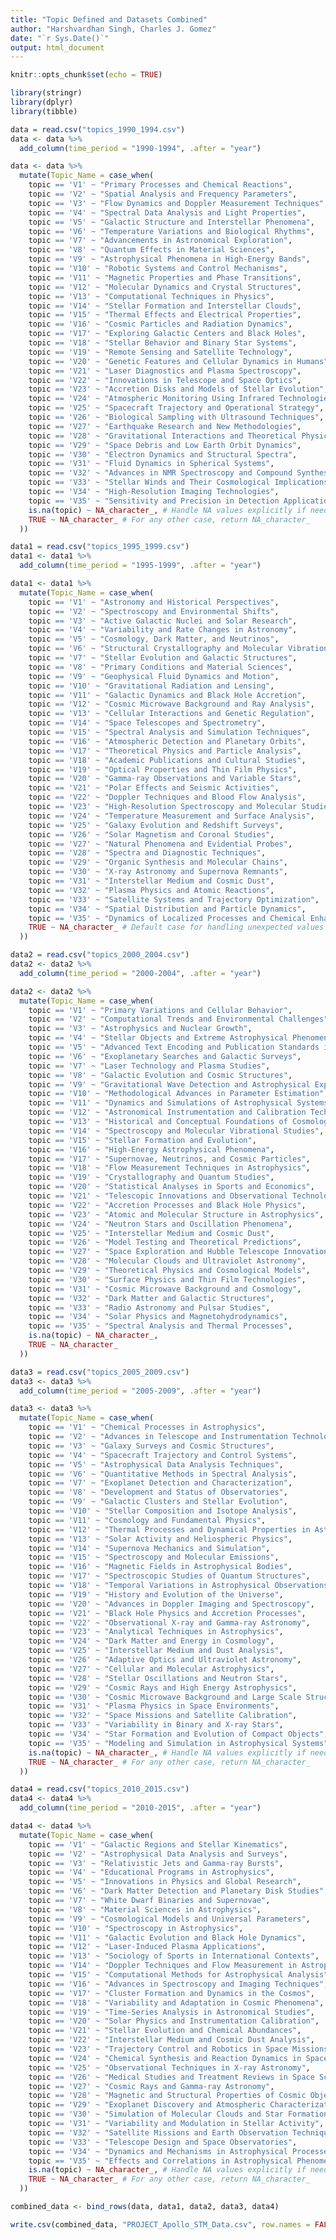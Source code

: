```yaml
---
title: "Topic Defined and Datasets Combined"
author: "Harshvardhan Singh, Charles J. Gomez"
date: "`r Sys.Date()`"
output: html_document
---
```


```r
knitr::opts_chunk$set(echo = TRUE)
```

```r
library(stringr)
library(dplyr)
library(tibble)

data = read.csv("topics_1990_1994.csv")
data <- data %>%
  add_column(time_period = "1990-1994", .after = "year")

data <- data %>%
  mutate(Topic_Name = case_when(
    topic == 'V1' ~ "Primary Processes and Chemical Reactions",
    topic == 'V2' ~ "Spatial Analysis and Frequency Parameters",
    topic == 'V3' ~ "Flow Dynamics and Doppler Measurement Techniques",
    topic == 'V4' ~ "Spectral Data Analysis and Light Properties",
    topic == 'V5' ~ "Galactic Structure and Interstellar Phenomena",
    topic == 'V6' ~ "Temperature Variations and Biological Rhythms",
    topic == 'V7' ~ "Advancements in Astronomical Exploration",
    topic == 'V8' ~ "Quantum Effects in Material Sciences",
    topic == 'V9' ~ "Astrophysical Phenomena in High-Energy Bands",
    topic == 'V10' ~ "Robotic Systems and Control Mechanisms",
    topic == 'V11' ~ "Magnetic Properties and Phase Transitions",
    topic == 'V12' ~ "Molecular Dynamics and Crystal Structures",
    topic == 'V13' ~ "Computational Techniques in Physics",
    topic == 'V14' ~ "Stellar Formation and Interstellar Clouds",
    topic == 'V15' ~ "Thermal Effects and Electrical Properties",
    topic == 'V16' ~ "Cosmic Particles and Radiation Dynamics",
    topic == 'V17' ~ "Exploring Galactic Centers and Black Holes",
    topic == 'V18' ~ "Stellar Behavior and Binary Star Systems",
    topic == 'V19' ~ "Remote Sensing and Satellite Technology",
    topic == 'V20' ~ "Genetic Features and Cellular Dynamics in Humans",
    topic == 'V21' ~ "Laser Diagnostics and Plasma Spectroscopy",
    topic == 'V22' ~ "Innovations in Telescope and Space Optics",
    topic == 'V23' ~ "Accretion Disks and Models of Stellar Evolution",
    topic == 'V24' ~ "Atmospheric Monitoring Using Infrared Technologies",
    topic == 'V25' ~ "Spacecraft Trajectory and Operational Strategy",
    topic == 'V26' ~ "Biological Sampling with Ultrasound Techniques",
    topic == 'V27' ~ "Earthquake Research and New Methodologies",
    topic == 'V28' ~ "Gravitational Interactions and Theoretical Physics",
    topic == 'V29' ~ "Space Debris and Low Earth Orbit Dynamics",
    topic == 'V30' ~ "Electron Dynamics and Structural Spectra",
    topic == 'V31' ~ "Fluid Dynamics in Spherical Systems",
    topic == 'V32' ~ "Advances in NMR Spectroscopy and Compound Synthesis",
    topic == 'V33' ~ "Stellar Winds and Their Cosmological Implications",
    topic == 'V34' ~ "High-Resolution Imaging Technologies",
    topic == 'V35' ~ "Sensitivity and Precision in Detection Applications",
    is.na(topic) ~ NA_character_, # Handle NA values explicitly if needed
    TRUE ~ NA_character_ # For any other case, return NA_character_
  ))


```

```r
data1 = read.csv("topics_1995_1999.csv")
data1 <- data1 %>%
  add_column(time_period = "1995-1999", .after = "year")

data1 <- data1 %>%
  mutate(Topic_Name = case_when(
    topic == 'V1' ~ "Astronomy and Historical Perspectives",
    topic == 'V2' ~ "Spectroscopy and Environmental Shifts",
    topic == 'V3' ~ "Active Galactic Nuclei and Solar Research",
    topic == 'V4' ~ "Variability and Rate Changes in Astronomy",
    topic == 'V5' ~ "Cosmology, Dark Matter, and Neutrinos",
    topic == 'V6' ~ "Structural Crystallography and Molecular Vibrations",
    topic == 'V7' ~ "Stellar Evolution and Galactic Structures",
    topic == 'V8' ~ "Primary Conditions and Material Sciences",
    topic == 'V9' ~ "Geophysical Fluid Dynamics and Motion",
    topic == 'V10' ~ "Gravitational Radiation and Lensing",
    topic == 'V11' ~ "Galactic Dynamics and Black Hole Accretion",
    topic == 'V12' ~ "Cosmic Microwave Background and Ray Analysis",
    topic == 'V13' ~ "Cellular Interactions and Genetic Regulation",
    topic == 'V14' ~ "Space Telescopes and Spectrometry",
    topic == 'V15' ~ "Spectral Analysis and Simulation Techniques",
    topic == 'V16' ~ "Atmospheric Detection and Planetary Orbits",
    topic == 'V17' ~ "Theoretical Physics and Particle Analysis",
    topic == 'V18' ~ "Academic Publications and Cultural Studies",
    topic == 'V19' ~ "Optical Properties and Thin Film Physics",
    topic == 'V20' ~ "Gamma-ray Observations and Variable Stars",
    topic == 'V21' ~ "Polar Effects and Seismic Activities",
    topic == 'V22' ~ "Doppler Techniques and Blood Flow Analysis",
    topic == 'V23' ~ "High-Resolution Spectroscopy and Molecular Studies",
    topic == 'V24' ~ "Temperature Measurement and Surface Analysis",
    topic == 'V25' ~ "Galaxy Evolution and Redshift Surveys",
    topic == 'V26' ~ "Solar Magnetism and Coronal Studies",
    topic == 'V27' ~ "Natural Phenomena and Evidential Probes",
    topic == 'V28' ~ "Spectra and Diagnostic Techniques",
    topic == 'V29' ~ "Organic Synthesis and Molecular Chains",
    topic == 'V30' ~ "X-ray Astronomy and Supernova Remnants",
    topic == 'V31' ~ "Interstellar Medium and Cosmic Dust",
    topic == 'V32' ~ "Plasma Physics and Atomic Reactions",
    topic == 'V33' ~ "Satellite Systems and Trajectory Optimization",
    topic == 'V34' ~ "Spatial Distribution and Particle Dynamics",
    topic == 'V35' ~ "Dynamics of Localized Processes and Chemical Enhancements",
    TRUE ~ NA_character_ # Default case for handling unexpected values
  ))


```

```r
data2 = read.csv("topics_2000_2004.csv")
data2 <- data2 %>%
  add_column(time_period = "2000-2004", .after = "year")

data2 <- data2 %>%
  mutate(Topic_Name = case_when(
    topic == 'V1' ~ "Primary Variations and Cellular Behavior",
    topic == 'V2' ~ "Computational Trends and Environmental Challenges",
    topic == 'V3' ~ "Astrophysics and Nuclear Growth",
    topic == 'V4' ~ "Stellar Objects and Extreme Astrophysical Phenomena",
    topic == 'V5' ~ "Advanced Text Encoding and Publication Standards in Astronomy",
    topic == 'V6' ~ "Exoplanetary Searches and Galactic Surveys",
    topic == 'V7' ~ "Laser Technology and Plasma Studies",
    topic == 'V8' ~ "Galactic Evolution and Cosmic Structures",
    topic == 'V9' ~ "Gravitational Wave Detection and Astrophysical Experiments",
    topic == 'V10' ~ "Methodological Advances in Parameter Estimation",
    topic == 'V11' ~ "Dynamics and Simulations of Astrophysical Systems",
    topic == 'V12' ~ "Astronomical Instrumentation and Calibration Techniques",
    topic == 'V13' ~ "Historical and Conceptual Foundations of Cosmology",
    topic == 'V14' ~ "Spectroscopy and Molecular Vibrational Studies",
    topic == 'V15' ~ "Stellar Formation and Evolution",
    topic == 'V16' ~ "High-Energy Astrophysical Phenomena",
    topic == 'V17' ~ "Supernovae, Neutrinos, and Cosmic Particles",
    topic == 'V18' ~ "Flow Measurement Techniques in Astrophysics",
    topic == 'V19' ~ "Crystallography and Quantum Studies",
    topic == 'V20' ~ "Statistical Analyses in Sports and Economics",
    topic == 'V21' ~ "Telescopic Innovations and Observational Technologies",
    topic == 'V22' ~ "Accretion Processes and Black Hole Physics",
    topic == 'V23' ~ "Atomic and Molecular Structure in Astrophysics",
    topic == 'V24' ~ "Neutron Stars and Oscillation Phenomena",
    topic == 'V25' ~ "Interstellar Medium and Cosmic Dust",
    topic == 'V26' ~ "Model Testing and Theoretical Predictions",
    topic == 'V27' ~ "Space Exploration and Hubble Telescope Innovations",
    topic == 'V28' ~ "Molecular Clouds and Ultraviolet Astronomy",
    topic == 'V29' ~ "Theoretical Physics and Cosmological Models",
    topic == 'V30' ~ "Surface Physics and Thin Film Technologies",
    topic == 'V31' ~ "Cosmic Microwave Background and Cosmology",
    topic == 'V32' ~ "Dark Matter and Galactic Structures",
    topic == 'V33' ~ "Radio Astronomy and Pulsar Studies",
    topic == 'V34' ~ "Solar Physics and Magnetohydrodynamics",
    topic == 'V35' ~ "Spectral Analysis and Thermal Processes",
    is.na(topic) ~ NA_character_,
    TRUE ~ NA_character_
  ))


```

```r
data3 = read.csv("topics_2005_2009.csv")
data3 <- data3 %>%
  add_column(time_period = "2005-2009", .after = "year")

data3 <- data3 %>%
  mutate(Topic_Name = case_when(
    topic == 'V1' ~ "Chemical Processes in Astrophysics",
    topic == 'V2' ~ "Advances in Telescope and Instrumentation Technology",
    topic == 'V3' ~ "Galaxy Surveys and Cosmic Structures",
    topic == 'V4' ~ "Spacecraft Trajectory and Control Systems",
    topic == 'V5' ~ "Astrophysical Data Analysis Techniques",
    topic == 'V6' ~ "Quantitative Methods in Spectral Analysis",
    topic == 'V7' ~ "Exoplanet Detection and Characterization",
    topic == 'V8' ~ "Development and Status of Observatories",
    topic == 'V9' ~ "Galactic Clusters and Stellar Evolution",
    topic == 'V10' ~ "Stellar Composition and Isotope Analysis",
    topic == 'V11' ~ "Cosmology and Fundamental Physics",
    topic == 'V12' ~ "Thermal Processes and Dynamical Properties in Astrophysics",
    topic == 'V13' ~ "Solar Activity and Heliospheric Physics",
    topic == 'V14' ~ "Supernova Mechanics and Simulation",
    topic == 'V15' ~ "Spectroscopy and Molecular Emissions",
    topic == 'V16' ~ "Magnetic Fields in Astrophysical Bodies",
    topic == 'V17' ~ "Spectroscopic Studies of Quantum Structures",
    topic == 'V18' ~ "Temporal Variations in Astrophysical Observations",
    topic == 'V19' ~ "History and Evolution of the Universe",
    topic == 'V20' ~ "Advances in Doppler Imaging and Spectroscopy",
    topic == 'V21' ~ "Black Hole Physics and Accretion Processes",
    topic == 'V22' ~ "Observational X-ray and Gamma-ray Astronomy",
    topic == 'V23' ~ "Analytical Techniques in Astrophysics",
    topic == 'V24' ~ "Dark Matter and Energy in Cosmology",
    topic == 'V25' ~ "Interstellar Medium and Dust Analysis",
    topic == 'V26' ~ "Adaptive Optics and Ultraviolet Astronomy",
    topic == 'V27' ~ "Cellular and Molecular Astrophysics",
    topic == 'V28' ~ "Stellar Oscillations and Neutron Stars",
    topic == 'V29' ~ "Cosmic Rays and High Energy Astrophysics",
    topic == 'V30' ~ "Cosmic Microwave Background and Large Scale Structure",
    topic == 'V31' ~ "Plasma Physics in Space Environments",
    topic == 'V32' ~ "Space Missions and Satellite Calibration",
    topic == 'V33' ~ "Variability in Binary and X-ray Stars",
    topic == 'V34' ~ "Star Formation and Evolution of Compact Objects",
    topic == 'V35' ~ "Modeling and Simulation in Astrophysical Systems",
    is.na(topic) ~ NA_character_, # Handle NA values explicitly if needed
    TRUE ~ NA_character_ # For any other case, return NA_character_
  ))


```

```r
data4 = read.csv("topics_2010_2015.csv")
data4 <- data4 %>%
  add_column(time_period = "2010-2015", .after = "year")

data4 <- data4 %>%
  mutate(Topic_Name = case_when(
    topic == 'V1' ~ "Galactic Regions and Stellar Kinematics",
    topic == 'V2' ~ "Astrophysical Data Analysis and Surveys",
    topic == 'V3' ~ "Relativistic Jets and Gamma-ray Bursts",
    topic == 'V4' ~ "Educational Programs in Astrophysics",
    topic == 'V5' ~ "Innovations in Physics and Global Research",
    topic == 'V6' ~ "Dark Matter Detection and Planetary Disk Studies",
    topic == 'V7' ~ "White Dwarf Binaries and Supernovae",
    topic == 'V8' ~ "Material Sciences in Astrophysics",
    topic == 'V9' ~ "Cosmological Models and Universal Parameters",
    topic == 'V10' ~ "Spectroscopy in Astrophysics",
    topic == 'V11' ~ "Galactic Evolution and Black Hole Dynamics",
    topic == 'V12' ~ "Laser-Induced Plasma Applications",
    topic == 'V13' ~ "Sociology of Sports in International Contexts",
    topic == 'V14' ~ "Doppler Techniques and Flow Measurement in Astrophysics",
    topic == 'V15' ~ "Computational Methods for Astrophysical Analysis",
    topic == 'V16' ~ "Advances in Spectroscopy and Imaging Techniques",
    topic == 'V17' ~ "Cluster Formation and Dynamics in the Cosmos",
    topic == 'V18' ~ "Variability and Adaptation in Cosmic Phenomena",
    topic == 'V19' ~ "Time-Series Analysis in Astronomical Studies",
    topic == 'V20' ~ "Solar Physics and Instrumentation Calibration",
    topic == 'V21' ~ "Stellar Evolution and Chemical Abundances",
    topic == 'V22' ~ "Interstellar Medium and Cosmic Dust Analysis",
    topic == 'V23' ~ "Trajectory Control and Robotics in Space Missions",
    topic == 'V24' ~ "Chemical Synthesis and Reaction Dynamics in Space",
    topic == 'V25' ~ "Observational Techniques in X-ray Astronomy",
    topic == 'V26' ~ "Medical Studies and Treatment Reviews in Space Science",
    topic == 'V27' ~ "Cosmic Rays and Gamma-ray Astronomy",
    topic == 'V28' ~ "Magnetic and Structural Properties of Cosmic Objects",
    topic == 'V29' ~ "Exoplanet Discovery and Atmospheric Characterization",
    topic == 'V30' ~ "Simulation of Molecular Clouds and Star Formation",
    topic == 'V31' ~ "Variability and Modulation in Stellar Activity",
    topic == 'V32' ~ "Satellite Missions and Earth Observation Techniques",
    topic == 'V33' ~ "Telescope Design and Space Observatories",
    topic == 'V34' ~ "Dynamics and Mechanisms in Astrophysical Processes",
    topic == 'V35' ~ "Effects and Correlations in Astrophysical Phenomena",
    is.na(topic) ~ NA_character_, # Handle NA values explicitly if needed
    TRUE ~ NA_character_ # For any other case, return NA_character_
  ))

```

```r
combined_data <- bind_rows(data, data1, data2, data3, data4)

write.csv(combined_data, "PROJECT_Apollo_STM_Data.csv", row.names = FALSE)

```


